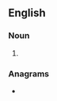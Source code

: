==English==

===Noun===
{{head|en|noun plural form}}

# {{plural of|tassie|lang=en}}

===Anagrams===
* {{anagrams|en|assiest|siestas}}